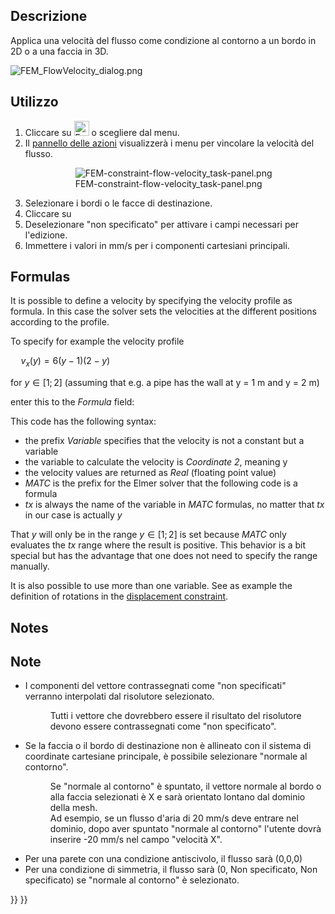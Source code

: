 <languages/>

<div class="mw-translate-fuzzy">
{{Docnav/it|[[FEM_ConstraintFluidBoundary/it|Vincolo contorno fluido]]|[[FEM_ConstraintFixed/it|Vincolo fissaggio]]|[[FEM_Workbench/it|FEM]]|IconL=FEM_ConstraintFluidBoundary.png|IconC=Workbench_FEM.svg|IconR=FEM_ConstraintFixed.png}}
</div>

<div class="mw-translate-fuzzy">
{{GuiCommand/it|Name=FEM_ConstraintFlowVelocity|Name/it=Vincolo velocità del flusso|Icon=Fem-constraint-flow-velocity.svg|MenuLocation= Modello → Vincoli dei fluidi → Vincolo velocità del flusso||Workbenches=[[FEM_Workbench/it|FEM]]|Shortcut=|SeeAlso=[[FEM_tutorial/it|Tutorial FEM]]}}
</div>

<span id="Description"></span>
==Descrizione==

Applica una velocità del flusso come condizione al contorno a un bordo in 2D o a una faccia in 3D.

[[File:FEM_FlowVelocity_dialog.png]]
{{Caption|The FEM flow velocity task panel}}

<span id="Usage"></span>
==Utilizzo==

<div class="mw-translate-fuzzy">
# Cliccare su  [[Image:Fem-constraint-flow-velocity.svg|24px]] o scegliere {{MenuCommand|Modello → Vincoli dei fluidi  →  {{Button|[[Image:Fem-constraint-flow-velocity.svg|20px]] Vincolo velocità del flusso}}}} dal menu.
# Il [[task panel/it|pannello delle azioni]] visualizzerà i menu per vincolare la velocità del flusso. 
#: [[File:FEM-constraint-flow-velocity task-panel.png]]
#: {{Caption|Sopra: il menu per vincolare la velocità del flusso nella scheda azioni}}
# Selezionare i bordi o le facce di destinazione.
# Cliccare su {{Button|Aggiungi}} 
# Deselezionare "non specificato" per attivare i campi necessari per l'edizione.
# Immettere i valori in mm/s per i componenti cartesiani principali.
</div>

==Formulas==

{{Version|0.21}}

It is possible to  define a velocity by specifying the velocity profile as formula. In this case the solver sets the velocities at the different positions according to the profile.

To specify for example the velocity profile

<math>\quad
v_{x} (y)=6\left(y-1\right)\left(2-y\right)
</math>

for <math>y\in[1;2]</math> (assuming that e.g. a pipe has the wall at y = 1 m and y = 2 m)

enter this to the ''Formula'' field:</br>
{{incode| Variable Coordinate 2; Real MATC "6*(tx-1)*(2-tx)"}}

This code has the following syntax:
* the prefix ''Variable'' specifies that the velocity is not a constant but a variable
* the variable to calculate the velocity is ''Coordinate 2'', meaning y
* the velocity values are returned as ''Real'' (floating point value)
* ''MATC'' is the prefix for the Elmer solver that the following code is a formula
* ''tx'' is always the name of the variable in ''MATC'' formulas, no matter that ''tx'' in our case is actually ''y''

That ''y'' will only be in the range <math>y\in[1;2]</math> is set because ''MATC'' only evaluates the ''tx'' range where the result is positive. This behavior is a bit special but has the advantage that one does not need to specify the range manually.

It is also possible to use more than one variable. See as example the definition of rotations in the [[FEM_ConstraintDisplacement#Rotations|displacement constraint]].

==Notes==

<div class="mw-translate-fuzzy">
==Note==
* I componenti del vettore contrassegnati come "non specificati" verranno interpolati dal risolutore selezionato.
*: Tutti i vettore che dovrebbero essere il risultato del risolutore devono essere contrassegnati come "non specificato".
* Se la faccia o il bordo di destinazione non è allineato con il sistema di coordinate cartesiane principale, è possibile selezionare "normale al contorno".
*: Se "normale al contorno" è spuntato, il vettore normale al bordo o alla faccia selezionati è X e sarà orientato lontano dal dominio della mesh.
*: Ad esempio, se un flusso d'aria di 20 mm/s deve entrare nel dominio, dopo aver spuntato "normale al contorno" l'utente dovrà inserire -20 mm/s nel campo "velocità X".
</div>

<div class="mw-translate-fuzzy">
* Per una parete con una condizione antiscivolo, il flusso sarà (0,0,0)
* Per una condizione di simmetria, il flusso sarà (0, Non specificato, Non specificato) se "normale al contorno" è selezionato.
</div>


<div class="mw-translate-fuzzy">
{{Docnav/it|[[FEM_ConstraintFluidBoundary/it|Vincolo contorno fluido]]|[[FEM_ConstraintFixed/it|Vincolo fissaggio]]|[[FEM_Workbench/it|FEM]]|IconL=FEM_ConstraintFluidBoundary.png|IconC=Workbench_FEM.svg|IconR=FEM_ConstraintFixed.png}}
</div>

{{FEM_Tools_navi{{#translation:}}}}
{{Userdocnavi{{#translation:}}}}